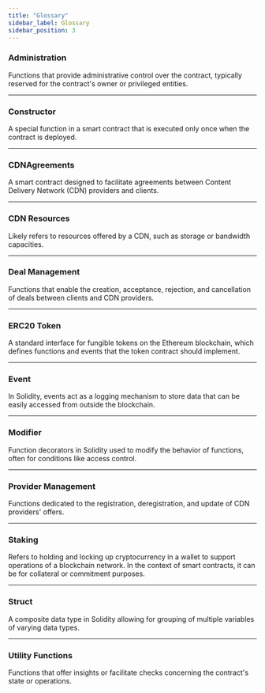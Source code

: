 ```yaml
---
title: "Glossary"
sidebar_label: Glossary
sidebar_position: 3
---
```


### **Administration**

Functions that provide administrative control over the contract, typically reserved for the contract's owner or privileged entities.

---

### **Constructor**

A special function in a smart contract that is executed only once when the contract is deployed.

---

### **CDNAgreements**

A smart contract designed to facilitate agreements between Content Delivery Network (CDN) providers and clients.

---

### **CDN Resources**

Likely refers to resources offered by a CDN, such as storage or bandwidth capacities.

---

### **Deal Management**

Functions that enable the creation, acceptance, rejection, and cancellation of deals between clients and CDN providers.

---

### **ERC20 Token**

A standard interface for fungible tokens on the Ethereum blockchain, which defines functions and events that the token contract should implement.

---

### **Event**

In Solidity, events act as a logging mechanism to store data that can be easily accessed from outside the blockchain.

---

### **Modifier**

Function decorators in Solidity used to modify the behavior of functions, often for conditions like access control.

---

### **Provider Management**

Functions dedicated to the registration, deregistration, and update of CDN providers' offers.

---

### **Staking**

Refers to holding and locking up cryptocurrency in a wallet to support operations of a blockchain network. In the context of smart contracts, it can be for collateral or commitment purposes.

---

### **Struct**

A composite data type in Solidity allowing for grouping of multiple variables of varying data types.

---

### **Utility Functions**

Functions that offer insights or facilitate checks concerning the contract's state or operations.


